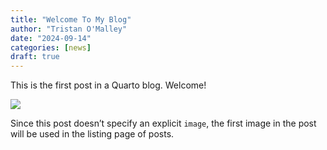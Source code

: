```yaml
---
title: "Welcome To My Blog"
author: "Tristan O'Malley"
date: "2024-09-14"
categories: [news]
draft: true
---
```


This is the first post in a Quarto blog. Welcome!

![](thumbnail.jpg)

Since this post doesn't specify an explicit `image`, the first image in the post will be used in the listing page of posts.
